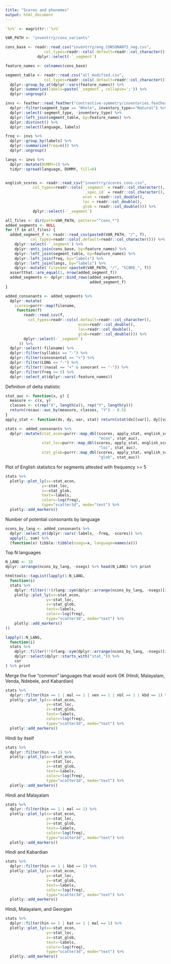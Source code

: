 ```yaml
---
title: "Scores and phonemes"
output: html_document
---
```


```r
`%>%` <- magrittr::`%>%`
```

```r
VAR_PATH <- "inventrry/cons_variants"

cons_base <- readr::read_csv("inventrry/eng_CONSONANTS_neg.csv",
                 col_types=readr::cols(.default=readr::col_character())) %>% 
              dplyr::select(-`_segment`)

feature_names <- colnames(cons_base)

segment_table <- readr::read_csv("all_modified.csv",
                 col_types=readr::cols(.default=readr::col_character())) %>%
  dplyr::group_by_at(dplyr::vars(feature_names)) %>%
  dplyr::summarize(labels=paste(`_segment`, collapse=';')) %>%
  dplyr::ungroup()

invs <- feather::read_feather("contrastive-symmetry/inventories.feather") %>%
  dplyr::filter(segment_type == "Whole", inventory_type=="Natural") %>%
  dplyr::select(-segment_type, -inventory_type) %>%
  dplyr::left_join(segment_table, by=feature_names) %>%
  dplyr::distinct() %>%
  dplyr::select(language, labels)

freq <- invs %>%
  dplyr::group_by(labels) %>%
  dplyr::summarize(freq=n()) %>%
  dplyr::ungroup() 

langs <- invs %>%
  dplyr::mutate(DUMMY=1) %>%
  tidyr::spread(language, DUMMY, fill=0) 


english_scores <- readr::read_csv("inventrry/scores_cons.csv",
            col_types=readr::cols(`_segment` = readr::col_character(),
                                  `_spec_id` = readr::col_character(),
                                  econ = readr::col_double(),
                                  loc = readr::col_double(),
                                  glob = readr::col_double())) %>%
            dplyr::select(-`_segment`)

all_files <- dir(path=VAR_PATH, pattern="^cons_*")
added_segments <- NULL
for (f in all_files) {
  added_segment_f <- readr::read_csv(paste0(VAR_PATH, "/", f),
           col_types=readr::cols(.default=readr::col_character())) %>% 
    dplyr::select(-`_segment`) %>%
    dplyr::anti_join(cons_base, by=feature_names) %>%
    dplyr::left_join(segment_table, by=feature_names) %>%
    dplyr::left_join(freq, by="labels") %>%
    dplyr::left_join(langs, by="labels") %>%
    dplyr::mutate(`filename`=paste0(VAR_PATH, "/", "SCORE_", f))
  assertthat::are_equal(1, nrow(added_segment_f))
  added_segments <- dplyr::bind_rows(added_segments,
                                     added_segment_f)
}
```

```r
added_consonants <- added_segments %>%
  dplyr::mutate(
    scores=purrr::map(filename,
     function(f)
        readr::read_csv(f, 
          col_types=readr::cols(.default=readr::col_character(),
                                econ=readr::col_double(),
                                loc=readr::col_double(),
                                glob=readr::col_double())) %>% 
        dplyr::select(-`_segment`)
      )) %>%
  dplyr::select(-filename) %>%
  dplyr::filter(syllabic == "-") %>%
  dplyr::filter(consonantal == "+") %>%
  dplyr::filter(LONG == "-") %>% 
  dplyr::filter(!(nasal == "+" & sonorant == "-")) %>% 
  dplyr::filter(freq >= 5) %>%
  dplyr::select_at(dplyr::vars(-feature_names))
```

Definition of delta statistic

```r
stat_auc <- function(x, y) {
  measure <- c(x, y)
  classes <- c(rep("X", length(x)), rep("Y", length(y)))
  return(rocauc::auc_by(measure, classes, "Y") - 0.5)
}
apply_stat <- function(dx, dy, var, stat) return(stat(dx[[var]], dy[[var]]))
```



```r
stats <- added_consonants %>%
  dplyr::mutate(stat_econ=purrr::map_dbl(scores, apply_stat, english_scores,
                                         "econ", stat_auc),
                stat_loc=purrr::map_dbl(scores, apply_stat, english_scores,
                                         "loc", stat_auc),
                stat_glob=purrr::map_dbl(scores, apply_stat, english_scores,
                                         "glob", stat_auc))
```

Plot of English statistics for segments attested with frequency >= 5

```r
stats %>%
  plotly::plot_ly(x=~stat_econ,
                y=~stat_loc,
                z=~stat_glob,
                text=~labels,
                color=~log(freq),
                type="scatter3d", mode="text") %>%
  plotly::add_markers()
```

Number of potential consonants by language

```r
ncons_by_lang <- added_consonants %>% 
  dplyr::select_at(dplyr::vars(-labels, -freq, -scores)) %>% 
  apply(2, sum) %>%
  (function(x) tibble::tibble(nsegs=x, language=names(x)))
```

Top N languages

```r
N_LANG <- 10
dplyr::arrange(ncons_by_lang, -nsegs) %>% head(N_LANG) %>% print
```

```r
htmltools::tagList(lapply(1:N_LANG,
  function(i)
  stats %>%
    dplyr::filter(!!(rlang::sym(dplyr::arrange(ncons_by_lang, -nsegs)[i,][["language"]])) == 1) %>%
    plotly::plot_ly(x=~stat_econ,
                  y=~stat_loc,
                  z=~stat_glob,
                  text=~labels,
                  color=~log(freq),
                  type="scatter3d", mode="text") %>%
    plotly::add_markers()
))
```


```r
lapply(1:N_LANG,
  function(i)
  stats %>%
    dplyr::filter(!!(rlang::sym(dplyr::arrange(ncons_by_lang, -nsegs)[i,][["language"]])) == 1) %>%
    dplyr::select(dplyr::starts_with("stat_")) %>%
    cor
) %>% print
```

Merge the five "common" languages that would work OK (Hindi, Malayalam, Venda, Ndebele, and Kabardian)

```r
stats %>%
  dplyr::filter(hin == 1 | mal == 1 | ven == 1 | nbl == 1 | kbd == 1) %>%
  plotly::plot_ly(x=~stat_econ,
                  y=~stat_loc,
                  z=~stat_glob,
                  text=~labels,
                  color=~log(freq),
                  type="scatter3d", mode="text") %>%
  plotly::add_markers()
```


Hindi by itself

```r
stats %>%
  dplyr::filter(hin == 1) %>%
  plotly::plot_ly(x=~stat_econ,
                  y=~stat_loc,
                  z=~stat_glob,
                  text=~labels,
                  color=~log(freq),
                  type="scatter3d", mode="text") %>%
  plotly::add_markers()
```


Hindi and Malayalam

```r
stats %>%
  dplyr::filter(hin == 1 | mal == 1) %>%
  plotly::plot_ly(x=~stat_econ,
                  y=~stat_loc,
                  z=~stat_glob,
                  text=~labels,
                  color=~log(freq),
                  type="scatter3d", mode="text") %>%
  plotly::add_markers()
```


Hindi and Kabardian

```r
stats %>%
  dplyr::filter(hin == 1 | kbd == 1) %>%
  plotly::plot_ly(x=~stat_econ,
                  y=~stat_loc,
                  z=~stat_glob,
                  text=~labels,
                  color=~log(freq),
                  type="scatter3d", mode="text") %>%
  plotly::add_markers()
```

Hindi, Malayalam, and Georgian

```r
stats %>%
  dplyr::filter(hin == 1 | kat == 1 | mal == 1) %>%
  plotly::plot_ly(x=~stat_econ,
                  y=~stat_loc,
                  z=~stat_glob,
                  text=~labels,
                  color=~log(freq),
                  type="scatter3d", mode="text") %>%
  plotly::add_markers()
```


